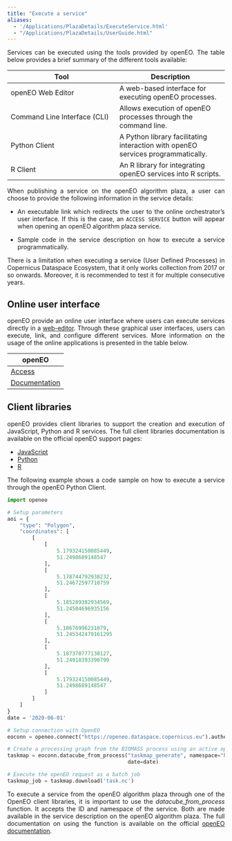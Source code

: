 ```yaml
---
title: "Execute a service"
aliases: 
  - '/Applications/PlazaDetails/ExecuteService.html'
  - "/Applications/PlazaDetails/UserGuide.html"
---
```


<div style="text-align: justify">

Services can be executed using the tools provided by openEO. The table below provides a brief summary of the different tools available:

| Tool | Description | 
| --- | --- |
| openEO Web Editor | A web-based interface for executing openEO processes. | 
| Command Line Interface (CLI)	 | Allows execution of openEO processes through the command line. | 
| Python Client | 	A Python library facilitating interaction with openEO services programmatically. | 
| R Client	 | An R library for integrating openEO services into R scripts. | 

When publishing a service on the openEO algorithm plaza, a user can choose to provide the following information in the service details:

* An executable link which redirects the user to the online orchestrator's user interface. If this is the case, an `ACCESS SERVICE` button will appear when opening an openEO algorithm plaza service.

* Sample code in the service description on how to execute a service programmatically. 


::: {.callout-important}

There is a limitation when executing a service (User Defined Processes) in Copernicus Dataspace Ecosystem, that it only works collection from 2017 or so onwards. Moreover, it is recommended to test it for multiple consecutive years.

:::

## Online user interface

openEO provide an online user interface where users can execute services directly in a [web-editor](https://openeo.dataspace.copernicus.eu/){target='_blank'}. 
Through these graphical user interfaces, users can execute, link, and configure different services. More information on the usage of the online applications is presented in the table below.

|openEO|
|---|
| [Access](https://openeo.dataspace.copernicus.eu){target="_blank"} |
| [Documentation](https://documentation.dataspace.copernicus.eu/APIs/openEO/openEO.html){target="_blank"} |

## Client libraries

openEO provides client libraries to support the creation and execution of JavaScript, Python and R services. The full client libraries documentation is available on the official openEO support pages:

* [JavaScript](https://documentation.dataspace.copernicus.eu/APIs/openEO/JavaScript_Client/JavaScript.html){target="_blank"}
* [Python](https://documentation.dataspace.copernicus.eu/APIs/openEO/Python_Client/Python.html){target="_blank"}
* [R](https://documentation.dataspace.copernicus.eu/APIs/openEO/R_Client/R.html){target="_blank"}

The following example shows a code sample on how to execute a service through the openEO Python Client.

```python
import openeo

# Setup parameters
aoi = {
    "type": "Polygon",
    "coordinates": [
        [
            [
                5.179324150085449,
                51.2498689148547
            ],
            [
                5.178744792938232,
                51.24672597710759
            ],
            [
                5.185289382934569,
                51.24504696935156
            ],
            [
                5.18676996231079,
                51.245342479161295
            ],
            [
                5.187370777130127,
                51.24918393390799
            ],
            [
                5.179324150085449,
                51.2498689148547
            ]
        ]
    ]
}
date = '2020-06-01'

# Setup connection with OpenEO
eoconn = openeo.connect("https://openeo.dataspace.copernicus.eu").authenticate_oidc("egi")

# Create a processing graph from the BIOMASS process using an active openEO connection
taskmap = eoconn.datacube_from_process("taskmap_generate", namespace="https://openeo.dataspace.copernicus.eu/openeo/1.0/processes/u:123456/taskmap_generate", aoi=aoi,
                                       date=date)

# Execute the openEO request as a batch job
taskmap_job = taskmap.download('task.nc')
```

To execute a service from the openEO algorithm plaza through one of the OpenEO client libraries, it is important to use the *datacube_from_process* function. It accepts the ID and namespace of the service. 
Both are made available in the service description on the openEO algorithm plaza. 
The full documentation on using the function is available on the official [openEO documentation](https://open-eo.github.io/openeo-python-client/datacube_construction.html#datacube-from-process){target="_blank"}.
